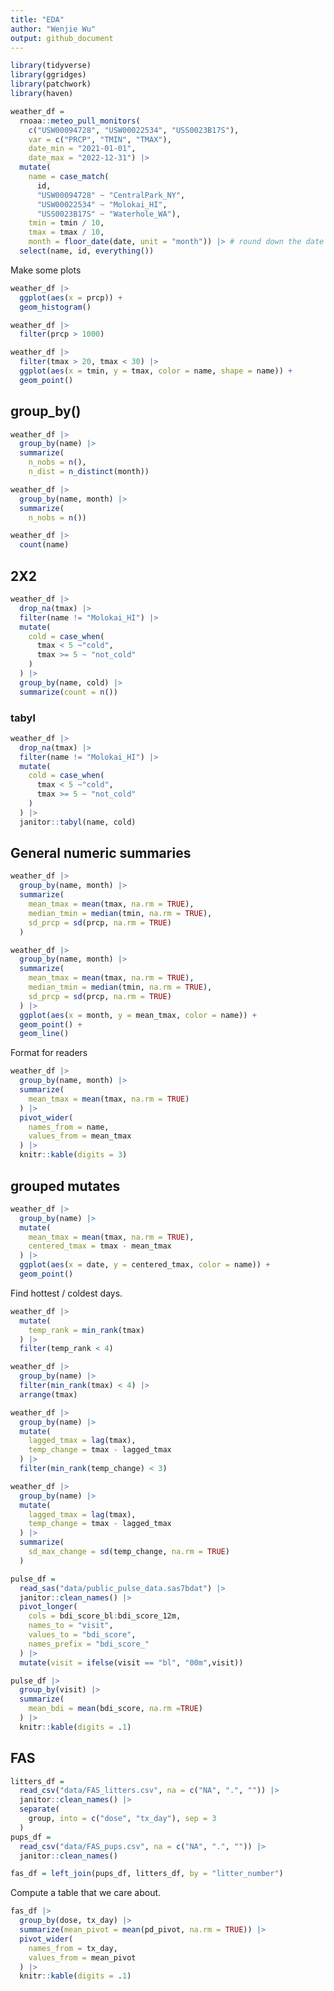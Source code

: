 ```yaml
---
title: "EDA"
author: "Wenjie Wu"
output: github_document
---
```


```r
library(tidyverse)
library(ggridges)
library(patchwork)
library(haven)
```

```r
weather_df = 
  rnoaa::meteo_pull_monitors(
    c("USW00094728", "USW00022534", "USS0023B17S"),
    var = c("PRCP", "TMIN", "TMAX"), 
    date_min = "2021-01-01",
    date_max = "2022-12-31") |>
  mutate(
    name = case_match(
      id, 
      "USW00094728" ~ "CentralPark_NY", 
      "USW00022534" ~ "Molokai_HI",
      "USS0023B17S" ~ "Waterhole_WA"),
    tmin = tmin / 10,
    tmax = tmax / 10,
    month = floor_date(date, unit = "month")) |> # round down the date
  select(name, id, everything())
```

Make some plots
```r
weather_df |>
  ggplot(aes(x = prcp)) +
  geom_histogram()
```

```r
weather_df |>
  filter(prcp > 1000)
```

```r
weather_df |>
  filter(tmax > 20, tmax < 30) |>
  ggplot(aes(x = tmin, y = tmax, color = name, shape = name)) +
  geom_point()
```

## group_by()

```r
weather_df |>
  group_by(name) |>
  summarize(
    n_nobs = n(),
    n_dist = n_distinct(month))

weather_df |>
  group_by(name, month) |>
  summarize(
    n_nobs = n())
```

```r
weather_df |>
  count(name)
```

## 2X2

```r
weather_df |>
  drop_na(tmax) |>
  filter(name != "Molokai_HI") |>
  mutate(
    cold = case_when(
      tmax < 5 ~"cold",
      tmax >= 5 ~ "not_cold"
    )
  ) |>
  group_by(name, cold) |>
  summarize(count = n())
```

### tabyl

```r
weather_df |>
  drop_na(tmax) |>
  filter(name != "Molokai_HI") |>
  mutate(
    cold = case_when(
      tmax < 5 ~"cold",
      tmax >= 5 ~ "not_cold"
    )
  ) |>
  janitor::tabyl(name, cold)
```


## General numeric summaries

```r
weather_df |>
  group_by(name, month) |>
  summarize(
    mean_tmax = mean(tmax, na.rm = TRUE),
    median_tmin = median(tmin, na.rm = TRUE),
    sd_prcp = sd(prcp, na.rm = TRUE)
  )
```

```r
weather_df |>
  group_by(name, month) |>
  summarize(
    mean_tmax = mean(tmax, na.rm = TRUE),
    median_tmin = median(tmin, na.rm = TRUE),
    sd_prcp = sd(prcp, na.rm = TRUE)
  ) |>
  ggplot(aes(x = month, y = mean_tmax, color = name)) +
  geom_point() +
  geom_line()
```

Format for readers

```r
weather_df |>
  group_by(name, month) |>
  summarize(
    mean_tmax = mean(tmax, na.rm = TRUE)
  ) |>
  pivot_wider(
    names_from = name,
    values_from = mean_tmax
  ) |>
  knitr::kable(digits = 3)
```


## grouped mutates

```r
weather_df |>
  group_by(name) |>
  mutate(
    mean_tmax = mean(tmax, na.rm = TRUE),
    centered_tmax = tmax - mean_tmax
  ) |>
  ggplot(aes(x = date, y = centered_tmax, color = name)) +
  geom_point()
```

Find hottest / coldest days.

```r
weather_df |>
  mutate(
    temp_rank = min_rank(tmax)
  ) |>
  filter(temp_rank < 4)

weather_df |>
  group_by(name) |>
  filter(min_rank(tmax) < 4) |>
  arrange(tmax)
```

```r
weather_df |>
  group_by(name) |>
  mutate(
    lagged_tmax = lag(tmax),
    temp_change = tmax - lagged_tmax
  ) |>
  filter(min_rank(temp_change) < 3)
```

```r
weather_df |>
  group_by(name) |>
  mutate(
    lagged_tmax = lag(tmax),
    temp_change = tmax - lagged_tmax
  ) |>
  summarize(
    sd_max_change = sd(temp_change, na.rm = TRUE)
  )
```


```r
pulse_df = 
  read_sas("data/public_pulse_data.sas7bdat") |>
  janitor::clean_names() |>
  pivot_longer(
    cols = bdi_score_bl:bdi_score_12m,
    names_to = "visit",
    values_to = "bdi_score",
    names_prefix = "bdi_score_"
  ) |>
  mutate(visit = ifelse(visit == "bl", "00m",visit))

pulse_df |>
  group_by(visit) |>
  summarize(
    mean_bdi = mean(bdi_score, na.rm =TRUE)
  ) |>
  knitr::kable(digits = .1)

```

## FAS

```r
litters_df = 
  read_csv("data/FAS_litters.csv", na = c("NA", ".", "")) |>
  janitor::clean_names() |>
  separate(
    group, into = c("dose", "tx_day"), sep = 3
  )
pups_df = 
  read_csv("data/FAS_pups.csv", na = c("NA", ".", "")) |>
  janitor::clean_names()

fas_df = left_join(pups_df, litters_df, by = "litter_number")
```

Compute a table that we care about.

```r
fas_df |>
  group_by(dose, tx_day) |>
  summarize(mean_pivot = mean(pd_pivot, na.rm = TRUE)) |>
  pivot_wider(
    names_from = tx_day,
    values_from = mean_pivot
  ) |>
  knitr::kable(digits = .1)
```

